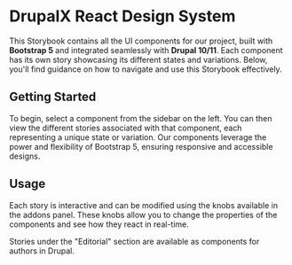 # DrupalX React Design System

This Storybook contains all the UI components for our project, built with
**Bootstrap 5** and integrated seamlessly with **Drupal 10/11**. Each component
has its own story showcasing its different states and variations. Below, you'll
find guidance on how to navigate and use this Storybook effectively.

## Getting Started

To begin, select a component from the sidebar on the left. You can then view
the different stories associated with that component, each representing a
unique state or variation. Our components leverage the power and flexibility of
Bootstrap 5, ensuring responsive and accessible designs.

## Usage

Each story is interactive and can be modified using the knobs available in the
addons panel. These knobs allow you to change the properties of the components
and see how they react in real-time.

Stories under the "Editorial" section are available as components for authors
in Drupal.
